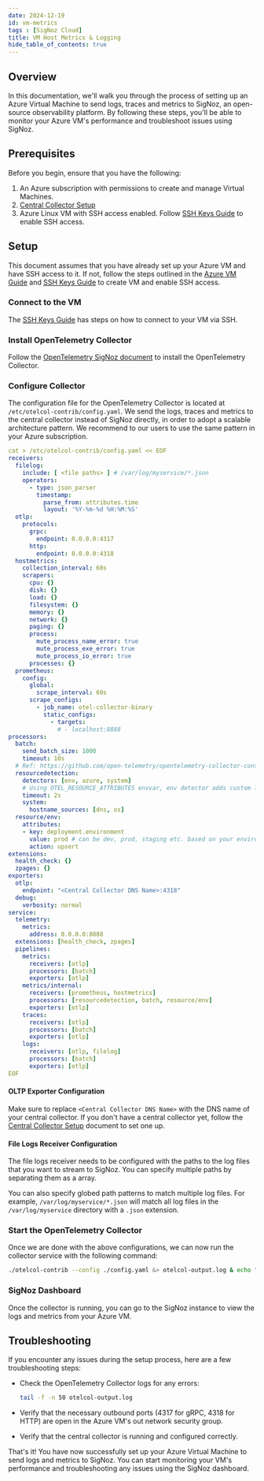 ```yaml
---
date: 2024-12-19
id: vm-metrics
tags : [SigNoz Cloud]
title: VM Host Metrics & Logging
hide_table_of_contents: true
---
```


## Overview

In this documentation, we'll walk you through the process of setting up an Azure Virtual Machine to send logs, traces and metrics to SigNoz, an open-source 
observability platform. By following these steps, you'll be able to monitor your Azure VM's performance and troubleshoot issues using SigNoz.

<Tabs entityName="plans">
<TabItem value="signoz-cloud" label="SigNoz Cloud" default>

## Prerequisites

Before you begin, ensure that you have the following:

1. An Azure subscription with permissions to create and manage Virtual Machines.
2. [Central Collector Setup](../../bootstrapping/collector-setup)
3. Azure Linux VM with SSH access enabled. Follow [SSH Keys Guide](https://learn.microsoft.com/en-us/azure/virtual-machines/ssh-keys-portal) to enable SSH access.

## Setup

This document assumes that you have already set up your Azure VM and have SSH access to it. If not, follow the steps outlined in the [Azure VM Guide](https://learn.microsoft.com/en-us/azure/virtual-machines/linux/quick-create-portal?tabs=ubuntu#create-virtual-machine) and [SSH Keys Guide](https://learn.microsoft.com/en-us/azure/virtual-machines/ssh-keys-portal) to create VM and enable SSH access.

### Connect to the VM
The [SSH Keys Guide](https://learn.microsoft.com/en-us/azure/virtual-machines/ssh-keys-portal#connect-to-the-vm) has steps on how to connect to your VM via SSH.

### Install OpenTelemetry Collector

Follow the [OpenTelemetry SigNoz document](https://signoz.io/docs/tutorial/opentelemetry-binary-usage-in-virtual-machine/) to install the OpenTelemetry Collector. 

### Configure Collector

The configuration file for the OpenTelemetry Collector is located at `/etc/otelcol-contrib/config.yaml`. We send the logs, traces and metrics to the central 
collector instead of SigNoz directly, in order to adopt a scalable architecture pattern. We recommend to our users to use the same pattern in your Azure 
subscription.

```yaml
cat > /etc/otelcol-contrib/config.yaml << EOF
receivers:
  filelog:
    include: [ <file paths> ] # /var/log/myservice/*.json 
    operators:
      - type: json_parser
        timestamp:
          parse_from: attributes.time
          layout: '%Y-%m-%d %H:%M:%S'
  otlp:
    protocols:
      grpc:
        endpoint: 0.0.0.0:4317
      http:
        endpoint: 0.0.0.0:4318
  hostmetrics:
    collection_interval: 60s
    scrapers:
      cpu: {}
      disk: {}
      load: {}
      filesystem: {}
      memory: {}
      network: {}
      paging: {}
      process:
        mute_process_name_error: true
        mute_process_exe_error: true
        mute_process_io_error: true
      processes: {}
  prometheus:
    config:
      global:
        scrape_interval: 60s
      scrape_configs:
        - job_name: otel-collector-binary
          static_configs:
            - targets:
              # - localhost:8888
processors:
  batch:
    send_batch_size: 1000
    timeout: 10s
  # Ref: https://github.com/open-telemetry/opentelemetry-collector-contrib/blob/main/processor/resourcedetectionprocessor/README.md
  resourcedetection:
    detectors: [env, azure, system] 
    # Using OTEL_RESOURCE_ATTRIBUTES envvar, env detector adds custom labels.
    timeout: 2s
    system:
      hostname_sources: [dns, os] 
  resource/env:
    attributes:
    - key: deployment.environment
      value: prod # can be dev, prod, staging etc. based on your environment
      action: upsert
extensions:
  health_check: {}
  zpages: {}
exporters:
  otlp:
    endpoint: "<Central Collector DNS Name>:4318"
  debug:
    verbosity: normal
service:
  telemetry:
    metrics:
      address: 0.0.0.0:8888
  extensions: [health_check, zpages]
  pipelines:
    metrics:
      receivers: [otlp]
      processors: [batch]
      exporters: [otlp]
    metrics/internal:
      receivers: [prometheus, hostmetrics]
      processors: [resourcedetection, batch, resource/env]
      exporters: [otlp]
    traces:
      receivers: [otlp]
      processors: [batch]
      exporters: [otlp]
    logs:
      receivers: [otlp, filelog]
      processors: [batch]
      exporters: [otlp]
EOF
```

#### OLTP Exporter Configuration
Make sure to replace `<Central Collector DNS Name>` with the DNS name of your central collector. If you don't have a central collector yet, follow the 
[Central Collector Setup](../../bootstrapping/collector-setup) document to set one up.

#### File Logs Receiver Configuration
The file logs receiver needs to be configured with the paths to the log files that you want to stream to SigNoz. You can specify multiple paths by separating them as a array.

You can also specify globed path patterns to match multiple log files. For example, `/var/log/myservice/*.json` will match all log files in the `/var/log/myservice` directory with a `.json` extension.

### Start the OpenTelemetry Collector

Once we are done with the above configurations, we can now run the collector service with the following command:

```bash
./otelcol-contrib --config ./config.yaml &> otelcol-output.log & echo "$!" > otel-pid
```

### SigNoz Dashboard

Once the collector is running, you can go to the SigNoz instance to view the logs and metrics from your Azure VM.


## Troubleshooting

If you encounter any issues during the setup process, here are a few troubleshooting steps:

- Check the OpenTelemetry Collector logs for any errors:
    
    ```bash
    tail -f -n 50 otelcol-output.log 
    ```
- Verify that the necessary outbound ports (4317 for gRPC, 4318 for HTTP) are open in the Azure VM's out network security group.
- Verify that the central collector is running and configured correctly.

That's it! You have now successfully set up your Azure Virtual Machine to send logs and metrics to SigNoz. You can start monitoring your VM's performance and troubleshooting any issues using the SigNoz dashboard.

</TabItem>
</Tabs>